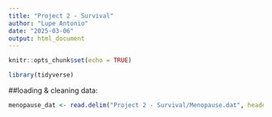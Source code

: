 ```yaml
---
title: "Project 2 - Survival"
author: "Lupe Antonio"
date: "2025-03-06"
output: html_document
---
```


```r
knitr::opts_chunk$set(echo = TRUE)

library(tidyverse)
```



##loading & cleaning data:
```r
menopause_dat <- read.delim("Project 2 - Survival/Menopause.dat", header = FALSE)
```


